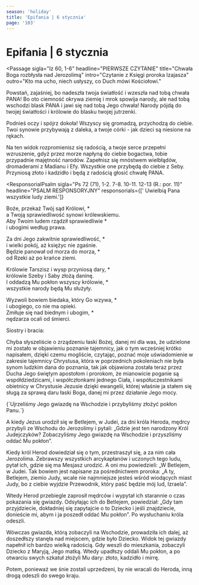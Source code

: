 ```yaml
---
season: 'holiday'
title: 'Epifania | 6 stycznia'
page: '103'
---
```


# Epifania | 6 stycznia

<Passage
  sigla="Iz 60, 1-6"
  headline="PIERWSZE CZYTANIE"
  title="Chwała Boga rozbłysła nad Jerozolimą"
  intro="Czytanie z Księgi proroka Izajasza"
  outro="Kto ma ucho, niech usłyszy, co Duch mówi Kościołowi."
>
  <p>Powstań, zajaśniej, bo nadeszła twoja światłość i wzeszła nad tobą chwała PANA! Bo oto ciemność okrywa ziemię i mrok spowija narody, ale nad tobą wschodzi blask PANA i jawi się nad tobą Jego chwała! Narody pójdą do twojej światłości i królowie do blasku twojej jutrzenki.</p>
  <p>Podnieś oczy i spójrz dokoła! Wszyscy się gromadzą, przychodzą do ciebie. Twoi synowie przybywają z daleka, a twoje córki - jak dzieci są niesione na rękach.</p>
  <p>Na ten widok rozpromienisz się radością, a twoje serce przepełni wzruszenie, gdyż przez morze napłyną do ciebie bogactwa, tobie przypadnie majętność narodów. Zapełnisz się mnóstwem wielbłądów, dromaderami z Madianu i Efy. Wszystkie one przybędą do ciebie z Seby. Przyniosą złoto i kadzidło i będą z radością głosić chwałę PANA.</p>
</Passage>

<ResponsorialPsalm
  sigla="Ps 72 (71), 1-2. 7-8. 10-11. 12-13 (R.: por. 11)"
  headline="PSALM RESPONSORYJNY"
  responsorials={[' Uwielbią Pana wszystkie ludy ziemi.']}
>
  <p>Boże, przekaż Twój sąd Królowi, *<br/>a Twoją sprawiedliwość synowi królewskiemu.<br/>Aby Twoim ludem rządził sprawiedliwie *<br/>i ubogimi według prawa.</p>
  <p>Za dni Jego zakwitnie sprawiedliwość, *<br/>i wielki pokój, aż księżyc nie zgaśnie.<br/>Będzie panował od morza do morza, *<br/>od Rzeki aż po krańce ziemi.</p>
  <p>Królowie Tarszisz i wysp przyniosą dary, *<br/>królowie Szeby i Saby złożą daninę.<br/>I oddadzą Mu pokłon wszyscy królowie, *<br/>wszystkie narody będą Mu służyły.</p>
  <p>Wyzwoli bowiem biedaka, który Go wzywa, *<br/>i ubogiego, co nie ma opieki.<br/>Zmiłuje się nad biednym i ubogim, *<br/>nędzarza ocali od śmierci.</p>
</ResponsorialPsalm>
<Passage
  sigla="Ef 3, 2-7"
  headline="DRUGIE CZYTANIE"
  title="Poganie są uczestnikami zbawienia"
  intro="Czytanie z Listu świętego Pawła Apostoła do Efezjan"
  outro="Kto ma ucho, niech usłyszy, co Duch mówi Kościołowi."
>
  <p>Siostry i bracia:</p>
  <p>Chyba słyszeliście o zrządzeniu łaski Bożej, danej mi dla was, że udzielone mi zostało w objawieniu poznanie tajemnicy, jak o tym wcześniej krótko napisałem, dzięki czemu mogliście, czytając, poznać moje uświadomienie w zakresie tajemnicy Chrystusa, która w poprzednich pokoleniach nie była synom ludzkim dana do poznania, tak jak objawiona została teraz przez Ducha Jego świętym apostołom i prorokom, że mianowicie poganie są współdziedzicami, i współczłonkami jednego Ciała, i współuczestnikami obietnicy w Chrystusie Jezusie dzięki ewangelii, której właśnie ja stałem się sługą za sprawą daru łaski Boga, danej mi przez działanie Jego mocy.</p>
</Passage>
<Passage
  sigla="Mt 2, 3"
  headline="AKLAMACJA"
  acclamation="Aklamacja: Alleluja, alleluja, alleluja."
>
  {`Ujrzeliśmy Jego gwiazdę na Wschodzie
i przybyliśmy złożyć pokłon Panu.`}
</Passage>
<Passage
  sigla="Mt 2, 1-12"
  headline="EWANGELIA"
  title="Pokłon mędrców ze wschodu"
  intro=" Słowa Ewangelii według świętego Mateusza"
  outro="Oto słowo Pańskie"
>
  <p>A kiedy Jezus urodził się w Betlejem, w Judei, za dni króla Heroda, mędrcy przybyli ze Wschodu do Jerozolimy i pytali: „Gdzie jest ten narodzony Król Judejczyków? Zobaczyliśmy Jego gwiazdę na Wschodzie i przyszliśmy oddać Mu pokłon”.</p>
  <p>Kiedy król Herod dowiedział się o tym, przestraszył się, a za nim cała Jerozolima. Zebrawszy wszystkich arcykapłanów i uczonych tego ludu, pytał ich, gdzie się ma Mesjasz urodzić. A oni mu powiedzieli: „W Betlejem, w Judei. Tak bowiem jest napisane za pośrednictwem proroka: „A ty, Betlejem, ziemio Judy, wcale nie najmniejsze jesteś wśród wiodących miast Judy, bo z ciebie wyjdzie Przewodnik, który paść będzie mój lud, Izraela”.</p>
  <p>Wtedy Herod przebiegle zaprosił mędrców i wypytał ich starannie o czas pokazania się gwiazdy. Odsyłając ich do Betlejem, powiedział: „Gdy tam przyjdziecie, dokładniej się zapytajcie o to Dziecko i jeśli znajdziecie, donieście mi, abym i ja poszedł oddać Mu pokłon”. Po wysłuchaniu króla odeszli.</p>
  <p>Wówczas gwiazda, którą zobaczyli na Wschodzie, prowadziła ich dalej, aż doszedłszy stanęła nad miejscem, gdzie było Dziecko. Widok tej gwiazdy napełnił ich bardzo wielką radością. Gdy weszli do mieszkania, zobaczyli Dziecko z Maryją, Jego matką. Wtedy upadłszy oddali Mu pokłon, a po otwarciu swych szkatuł złożyli Mu dary: złoto, kadzidło i mirrę.</p>
  <p>Potem, ponieważ we śnie zostali uprzedzeni, by nie wracali do Heroda, inną drogą odeszli do swego kraju.</p>
</Passage>
